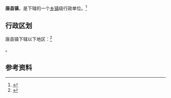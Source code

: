 {{中国乡级行政区|42/13/21/109/000}}

'''唐县镇'''，是{{PRC admin/fullname|42/13/21/109/000|3}}下辖的一个[[乡镇|乡镇]]级行政单位。<ref>{{PRC admin/ref sgc|{{PRC admin/parent|42/13/21/109/000}}}}</ref>

== 行政区划 ==

唐县镇下辖以下地区：<ref>{{PRC admin/ref sgc|42/13/21/109/000}}</ref>

{{PRC admin/children|42/13/21/109/000}}。

== 参考资料 ==

{{reflist}}

{{湖北行政区划小作品}}
{{PRC admin/navcat|42/13/21/109/000}}